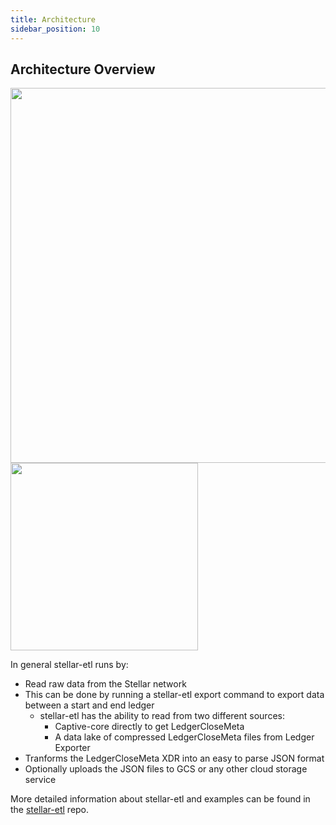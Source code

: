 ```yaml
---
title: Architecture
sidebar_position: 10
---
```



## Architecture Overview

<img src={stellar_arch} width="600"/>

<img src={stellar_etl_arch} width="300"/>

In general stellar-etl runs by:

* Read raw data from the Stellar network
* This can be done by running a stellar-etl export command to export data between a start and end ledger
  * stellar-etl has the ability to read from two different sources:
    * Captive-core directly to get LedgerCloseMeta
    * A data lake of compressed LedgerCloseMeta files from Ledger Exporter
* Tranforms the LedgerCloseMeta XDR into an easy to parse JSON format
* Optionally uploads the JSON files to GCS or any other cloud storage service

More detailed information about stellar-etl and examples can be found in the [stellar-etl](https://github.com/stellar/stellar-etl/tree/master) repo.